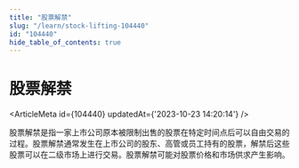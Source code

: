 ```yaml
---
title: "股票解禁"
slug: "/learn/stock-lifting-104440"
id: "104440"
hide_table_of_contents: true
---
```



# 股票解禁

<ArticleMeta id={104440} updatedAt={'2023-10-23 14:20:14'} />
<div className='border-solid border-b border-t-0 my-4 border-[var(--ifm-color-gray-300)]' />

股票解禁是指一家上市公司原本被限制出售的股票在特定时间点后可以自由交易的过程。股票解禁通常发生在上市公司的股东、高管或员工持有的股票，解禁后这些股票可以在二级市场上进行交易。股票解禁可能对股票价格和市场供求产生影响。
